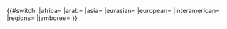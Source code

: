 {{#switch: {{{1|}}}
|africa={{WOSM/Africa}}
|arab={{WOSM/Arab}}
|asia={{WOSM/Asia-Pacific}}
|eurasian={{WOSM/Eurasian}}
|european={{WOSM/European}}
|interamerican={{WOSM/Interamerican}}
|regions={{WOSM/Regions}}
|jamboree={{WOSM/Jamboree}}
}}<noinclude>{{documentation}}</noinclude>
